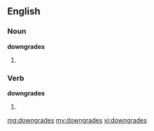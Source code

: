 ==English==

===Noun===
'''downgrades'''

#{{plural of|[[downgrade]]}}

===Verb===
'''downgrades'''

# {{third-person singular of|[[downgrade#Verb|downgrade]]}}

[[mg:downgrades]]
[[my:downgrades]]
[[vi:downgrades]]